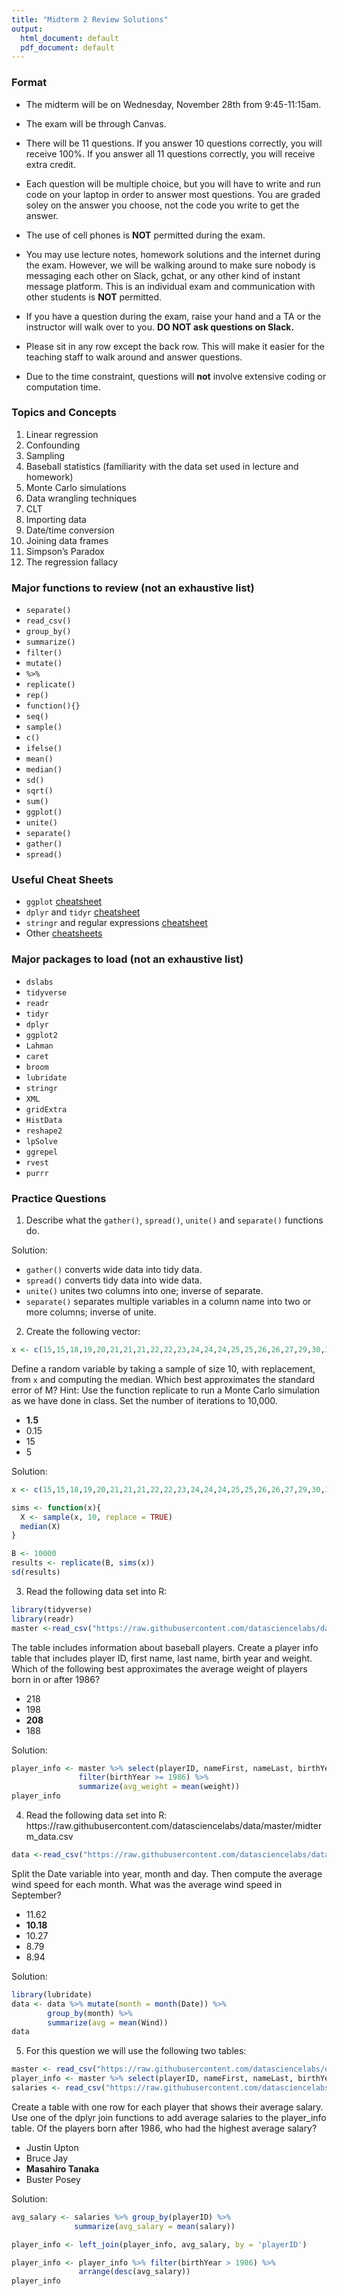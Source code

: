 ```yaml
---
title: "Midterm 2 Review Solutions"
output:
  html_document: default
  pdf_document: default
---
```

### Format
* The midterm will be on Wednesday, November 28th from 9:45-11:15am.


* The exam will be through Canvas.


* There will be 11 questions. If you answer 10 questions correctly, you will receive 100%. If you answer all 11 questions correctly, you will receive extra credit. 


* Each question will be multiple choice, but you will have to write and run code on your laptop in order to answer most questions. You are graded soley on the answer you choose, not the code you write to get the answer.


* The use of cell phones is **NOT** permitted during the exam.


* You may use lecture notes, homework solutions and the internet during the exam. However, we will be walking around to make sure nobody is messaging each other on Slack, gchat, or any other kind of instant message platform. This is an individual exam and communication with other students is **NOT** permitted.


* If you have a question during the exam, raise your hand and a TA or the instructor will walk over to you. **DO NOT ask questions on Slack.**


* Please sit in any row except the back row. This will make it easier for the teaching staff to walk around and answer questions.


* Due to the time constraint, questions will **not** involve extensive coding or computation time.

### Topics and Concepts

1. Linear regression
2. Confounding
3. Sampling
4. Baseball statistics (familiarity with the data set used in lecture and homework)
5. Monte Carlo simulations
6. Data wrangling techniques
7. CLT
8. Importing data
9. Date/time conversion
10. Joining data frames
11. Simpson's Paradox
12. The regression fallacy

### Major functions to review (not an exhaustive list)

* `separate()`
* `read_csv()`
* `group_by()`
* `summarize()`
* `filter()`
* `mutate()`
* `%>%`
* `replicate()`
* `rep()`
* `function(){}`
* `seq()`
* `sample()`
* `c()`
* `ifelse()`
* `mean()`
* `median()`
* `sd()`
* `sqrt()`
* `sum()`
* `ggplot()`
* `unite()`
* `separate()`
* `gather()`
* `spread()`


### Useful Cheat Sheets
* `ggplot` [cheatsheet](https://www.rstudio.com/wp-content/uploads/2015/03/ggplot2-cheatsheet.pdf)
* `dplyr` and `tidyr` [cheatsheet](https://www.rstudio.com/wp-content/uploads/2015/02/data-wrangling-cheatsheet.pdf)
* `stringr` and regular expressions [cheatsheet](https://www.rstudio.com/wp-content/uploads/2016/09/RegExCheatsheet.pdf)
* Other [cheatsheets](https://www.rstudio.com/resources/cheatsheets/)

### Major packages to load (not an exhaustive list)

* `dslabs`
* `tidyverse`
* `readr`
* `tidyr`
* `dplyr`
* `ggplot2`
* `Lahman`
* `caret`
* `broom`
* `lubridate`
* `stringr`
* `XML`
* `gridExtra`
* `HistData`
* `reshape2`
* `lpSolve`
* `ggrepel`
* `rvest`
* `purrr`

### Practice Questions

1. Describe what the `gather()`, `spread()`, `unite()` and `separate()` functions do.

Solution:

* `gather()` converts wide data into tidy data.
* `spread()` converts tidy data into wide data.
* `unite()` unites two columns into one; inverse of separate.
* `separate()` separates multiple variables in a column name into two or more columns; inverse of unite.


2. Create the following vector:
```r
x <- c(15,15,18,19,20,21,21,21,22,22,23,24,24,24,25,25,26,26,27,29,30,31)
```
Define a random variable by taking a sample of size 10, with replacement, from `x` and computing the median. Which best approximates the standard error of M? Hint: Use the function replicate to run a Monte Carlo simulation as we have done in class. Set the number of iterations to 10,000.

* **1.5**
* 0.15
* 15
* 5


Solution:
```r
x <- c(15,15,18,19,20,21,21,21,22,22,23,24,24,24,25,25,26,26,27,29,30,31)

sims <- function(x){
  X <- sample(x, 10, replace = TRUE)
  median(X)
}

B <- 10000
results <- replicate(B, sims(x))
sd(results)
```

3. Read the following data set into R:
```r
library(tidyverse)
library(readr)
master <-read_csv("https://raw.githubusercontent.com/datasciencelabs/data/master/Master.csv")
```

The table includes information about baseball players. Create a player info table that includes
player ID, first name, last name, birth year and weight. Which of the following best approximates the average weight of players born in or after 1986?

* 218
* 198
* **208**
* 188

Solution:
```r
player_info <- master %>% select(playerID, nameFirst, nameLast, birthYear, weight) %>%
               filter(birthYear >= 1986) %>%
               summarize(avg_weight = mean(weight))
player_info
```

4. Read the following data set into R: https://raw.githubusercontent.com/datasciencelabs/data/master/midterm_data.csv
```r
data <-read_csv("https://raw.githubusercontent.com/datasciencelabs/data/master/ny_airquality.csv")
```

Split the Date variable into year, month and day. Then compute the average wind speed for each month. What was the average wind speed in September?

* 11.62
* **10.18**
* 10.27
* 8.79
* 8.94

Solution:
```r
library(lubridate)
data <- data %>% mutate(month = month(Date)) %>%
        group_by(month) %>%
        summarize(avg = mean(Wind))
data
```

5. For this question we will use the following two tables:
```r
master <- read_csv("https://raw.githubusercontent.com/datasciencelabs/data/master/Master.csv")
player_info <- master %>% select(playerID, nameFirst, nameLast, birthYear, height)
salaries <- read_csv("https://raw.githubusercontent.com/datasciencelabs/data/master/Salaries.csv")
```

Create a table with one row for each player that shows their average salary. Use one of the dplyr join functions to add average salaries to the player_info table.
Of the players born after 1986, who had the highest average salary?

* Justin Upton
* Bruce Jay
* **Masahiro Tanaka**
* Buster Posey

Solution:
```r
avg_salary <- salaries %>% group_by(playerID) %>%
              summarize(avg_salary = mean(salary))

player_info <- left_join(player_info, avg_salary, by = 'playerID')

player_info <- player_info %>% filter(birthYear > 1986) %>%
               arrange(desc(avg_salary))
player_info
```



